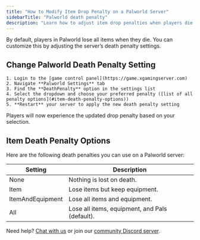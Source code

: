 ```yaml
---
title: "How to Modify Item Drop Penalty on a Palworld Server"
sidebarTitle: "Palworld death penalty"
description: "Learn how to adjust item drop penalties when players die on your Palworld server."
---
```


By default, players in Palworld lose all items when they die. You can customize this by adjusting the server’s death penalty settings.

## Change Palworld Death Penalty Setting

	1. Login to the [game control panel](https://game.xgamingserver.com)
	2. Navigate **Palworld Settings** tab
	3. Find the **DeathPenalty** option in the settings list
	4. Select the dropdown and choose your preferred penalty ([list of all penalty options](#item-death-penalty-options))
	5. **Restart** your server to apply the new death penalty setting

Players will now experience the updated drop penalty based on your selection.

## Item Death Penalty Options

Here are the following death penalties you can use on a Palworld server: 

| Setting          | Description                                    |
|------------------|------------------------------------------------|
| None             | Nothing is lost on death.                      |
| Item             | Lose items but keep equipment.                 |
| ItemAndEquipment | Lose all items and equipment.                  |
| All              | Lose all items, equipment, and Pals (default). |


Need help? [Chat with us](https://xgamingserver.com/contact) or join our [community Discord server](https://discord.com/invite/Pv8DMpXtma).